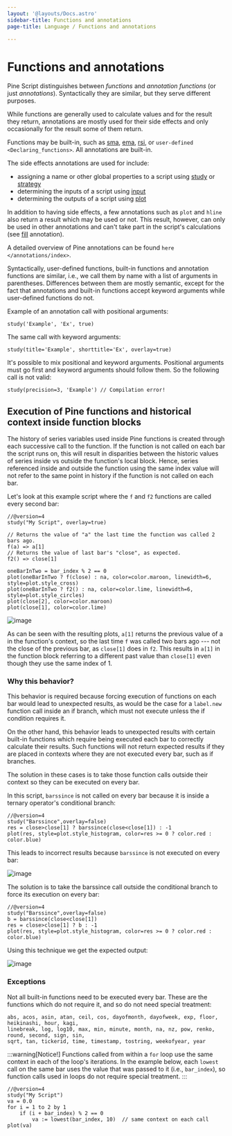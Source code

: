 ```yaml
---
layout: '@layouts/Docs.astro'
sidebar-title: Functions and annotations
page-title: Language / Functions and annotations

---
```

# Functions and annotations

Pine Script distinguishes between *functions* and *annotation functions*
(or just *annotations*). Syntactically they are similar, but they serve
different purposes.

While functions are generally used to calculate values and for the
result they return, annotations are mostly used for their side effects
and only occasionally for the result some of them return.

Functions may be built-in, such as
[sma](https://www.tradingview.com/pine-script-reference/v4/#fun_sma),
[ema](https://www.tradingview.com/pine-script-reference/v4/#fun_ema),
[rsi](https://www.tradingview.com/pine-script-reference/v4/#fun_rsi), or
`user-defined <Declaring_functions>`. All
annotations are built-in.

The side effects annotations are used for include:

-   assigning a name or other global properties to a script using
    [study](https://www.tradingview.com/pine-script-reference/v4/#fun_study)
    or
    [strategy](https://www.tradingview.com/pine-script-reference/v4/#fun_strategy)
-   determining the inputs of a script using
    [input](https://www.tradingview.com/pine-script-reference/v4/#fun_input)
-   determining the outputs of a script using
    [plot](https://www.tradingview.com/pine-script-reference/v4/#fun_plot)

In addition to having side effects, a few annotations such as `plot` and
`hline` also return a result which may be used or not. This result,
however, can only be used in other annotations and can\'t take part in
the script\'s calculations (see
[fill](https://www.tradingview.com/pine-script-reference/v4/#fun_fill)
annotation).

A detailed overview of Pine annotations can be found
`here </annotations/index>`.

Syntactically, user-defined functions, built-in functions and annotation
functions are similar, i.e., we call them by name with a list of
arguments in parentheses. Differences between them are mostly semantic,
except for the fact that annotations and built-in functions accept
keyword arguments while user-defined functions do not.

Example of an annotation call with positional arguments:

    study('Example', 'Ex', true)

The same call with keyword arguments:

    study(title='Example', shorttitle='Ex', overlay=true)

It\'s possible to mix positional and keyword arguments. Positional
arguments must go first and keyword arguments should follow them. So the
following call is not valid:

``` pine
study(precision=3, 'Example') // Compilation error!
```

## Execution of Pine functions and historical context inside function blocks

The history of series variables used inside Pine functions is created
through each successive call to the function. If the function is not
called on each bar the script runs on, this will result in disparities
between the historic values of series inside vs outside the function\'s
local block. Hence, series referenced inside and outside the function
using the same index value will not refer to the same point in history
if the function is not called on each bar.

Let\'s look at this example script where the `f` and `f2` functions are
called every second bar:

    //@version=4
    study("My Script", overlay=true)

    // Returns the value of "a" the last time the function was called 2 bars ago.
    f(a) => a[1]
    // Returns the value of last bar's "close", as expected.
    f2() => close[1]

    oneBarInTwo = bar_index % 2 == 0
    plot(oneBarInTwo ? f(close) : na, color=color.maroon, linewidth=6, style=plot.style_cross)
    plot(oneBarInTwo ? f2() : na, color=color.lime, linewidth=6, style=plot.style_circles)
    plot(close[2], color=color.maroon)
    plot(close[1], color=color.lime)

![image](@assets/language/Function_historical_context_1.png)

As can be seen with the resulting plots, `a[1]` returns the previous
value of a in the function\'s context, so the last time `f` was called
two bars ago --- not the close of the previous bar, as `close[1]` does
in `f2`. This results in `a[1]` in the function block referring to a
different past value than `close[1]` even though they use the same index
of 1.

### Why this behavior?

This behavior is required because forcing execution of functions on each
bar would lead to unexpected results, as would be the case for a
`label.new` function call inside an if branch, which must not execute
unless the if condition requires it.

On the other hand, this behavior leads to unexpected results with
certain built-in functions which require being executed each bar to
correctly calculate their results. Such functions will not return
expected results if they are placed in contexts where they are not
executed every bar, such as if branches.

The solution in these cases is to take those function calls outside
their context so they can be executed on every bar.

In this script, `barssince` is not called on every bar because it is
inside a ternary operator\'s conditional branch:

    //@version=4
    study("Barssince",overlay=false)
    res = close>close[1] ? barssince(close<close[1]) : -1
    plot(res, style=plot.style_histogram, color=res >= 0 ? color.red : color.blue)

This leads to incorrect results because `barssince` is not executed on
every bar:

![image](@assets/language/Function_historical_context_2.png)

The solution is to take the barssince call outside the conditional
branch to force its execution on every bar:

    //@version=4     
    study("Barssince",overlay=false)
    b = barssince(close<close[1])
    res = close>close[1] ? b : -1
    plot(res, style=plot.style_histogram, color=res >= 0 ? color.red : color.blue)

Using this technique we get the expected output:

![image](@assets/language/Function_historical_context_3.png)

### Exceptions

Not all built-in functions need to be executed every bar. These are the
functions which do not require it, and so do not need special treatment:

    abs, acos, asin, atan, ceil, cos, dayofmonth, dayofweek, exp, floor, heikinashi, hour, kagi, 
    linebreak, log, log10, max, min, minute, month, na, nz, pow, renko, round, second, sign, sin, 
    sqrt, tan, tickerid, time, timestamp, tostring, weekofyear, year 

:::warning[Notice!]
Functions called from within a `for` loop use the same context in each
of the loop\'s iterations. In the example below, each `lowest` call on
the same bar uses the value that was passed to it (i.e., `bar_index`),
so function calls used in loops do not require special treatment.
:::

``` pine
//@version=4
study("My Script")
va = 0.0
for i = 1 to 2 by 1
    if (i + bar_index) % 2 == 0
        va := lowest(bar_index, 10)  // same context on each call
plot(va)
```
